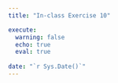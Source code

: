 ```yaml
---
title: "In-class Exercise 10"

execute:
  warning: false
  echo: true
  eval: true
  
date: "`r Sys.Date()`"
---
```

